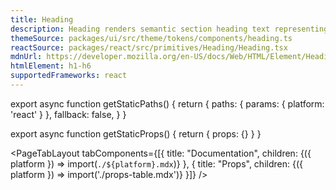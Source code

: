 ```yaml
---
title: Heading
description: Heading renders semantic section heading text representing six levels.
themeSource: packages/ui/src/theme/tokens/components/heading.ts
reactSource: packages/react/src/primitives/Heading/Heading.tsx
mdnUrl: https://developer.mozilla.org/en-US/docs/Web/HTML/Element/Heading_Elements
htmlElement: h1-h6
supportedFrameworks: react
---
```


export async function getStaticPaths() {
  return {
    paths: { params: { platform: 'react' } },
    fallback: false,
  }
}

export async function getStaticProps() {
  return { props: {} }
}

<PageTabLayout 
  tabComponents={[{
    title: "Documentation", 
    children: <Fragment>{({ platform }) => import(`./${platform}.mdx`)}</Fragment>
  },
  {
    title: "Props", 
    children: <Fragment>{({ platform }) => import('./props-table.mdx')}</Fragment>
  }]}
/>  
